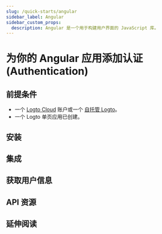 ```yaml
---
slug: /quick-starts/angular
sidebar_label: Angular
sidebar_custom_props:
  description: Angular 是一个用于构建用户界面的 JavaScript 库。
---
```




# 为你的 Angular 应用添加认证 (Authentication)

<GuideTip />

## 前提条件

- 一个 [Logto Cloud](https://cloud.logto.io) 账户或一个 [自托管 Logto](/introduction/set-up-logto-oss)。
- 一个 Logto 单页应用已创建。

## 安装

<Installation />

## 集成

<Integration />

## 获取用户信息

<GetUserInformation />

## API 资源

<ApiResources />

## 延伸阅读

<FurtherReadings />
